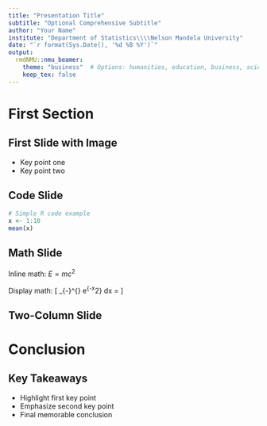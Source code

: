 ```yaml
---
title: "Presentation Title"
subtitle: "Optional Comprehensive Subtitle"
author: "Your Name"
institute: "Department of Statistics\\\\Nelson Mandela University"
date: "`r format(Sys.Date(), '%d %B %Y')`"
output: 
  rmdNMU::nmu_beamer:
    theme: "business"  # Options: humanities, education, business, sciences, health, engineering, law, ocean
    keep_tex: false
---
```


# First Section

## First Slide with Image

<!-- ![NMU Logo](/path/to/optional/logo){width=50%} -->

- Key point one
- Key point two

## Code Slide

```r
# Simple R code example
x <- 1:10
mean(x)
```

## Math Slide

Inline math: $E = mc^2$

Display math:
\[
\int_{-\infty}^{\infty} e^{-x^2} dx = \sqrt{\pi}
\]

## Two-Column Slide

\begin{columns}
\column{0.5\textwidth}
Left column content
\column{0.5\textwidth}
Right column content
\end{columns}

# Conclusion

## Key Takeaways

- Highlight first key point
- Emphasize second key point
- Final memorable conclusion
